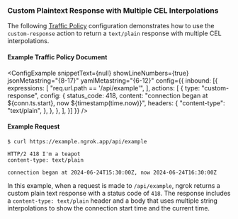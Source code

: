 
### Custom Plaintext Response with Multiple CEL Interpolations

The following [Traffic Policy](/docs/http/traffic-policy/index.mdx) 
configuration demonstrates how to use the `custom-response` action to return a 
`text/plain` response with multiple CEL interpolations.

#### Example Traffic Policy Document

<ConfigExample
  snippetText={null}
  showLineNumbers={true}
  jsonMetastring="{8-17}"
  yamlMetastring="{6-12}"
  config={{
    inbound: [{
      expressions: [
        "req.url.path == '/api/example'",
      ],
      actions: [
        {
          type: "custom-response",
          config: {
            status_code: 418,
            content: "connection began at ${conn.ts.start}, now ${timestamp(time.now)}",
            headers: {
              "content-type": "text/plain",
            },
          },
        },
      ],
    }]
  }}
/>

#### Example Request

```shell
$ curl https://example.ngrok.app/api/example
```

```http
HTTP/2 418 I'm a teapot
content-type: text/plain

connection began at 2024-06-24T15:30:00Z, now 2024-06-24T16:30:00Z
```

In this example, when a request is made to `/api/example`, ngrok returns a 
custom plain text response with a status code of `418`. The response includes a 
`content-type: text/plain` header and a body that uses multiple string 
interpolations to show the connection start time and the current time.